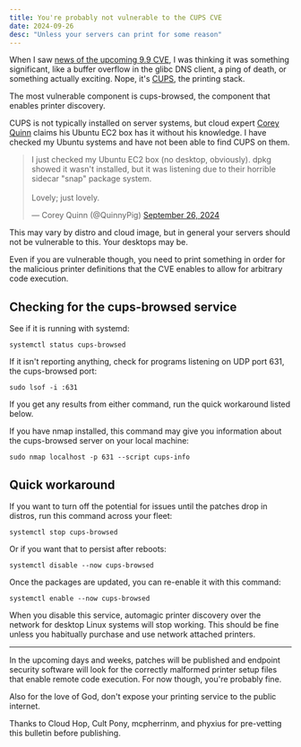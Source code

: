 ```yaml
---
title: You're probably not vulnerable to the CUPS CVE
date: 2024-09-26
desc: "Unless your servers can print for some reason"
---
```


When I saw [news of the upcoming 9.9 CVE](https://x.com/evilsocket/status/1838169889330135132), I was thinking it was something significant, like a buffer overflow in the glibc DNS client, a ping of death, or something actually exciting. Nope, it's [CUPS](https://www.evilsocket.net/2024/09/26/Attacking-UNIX-systems-via-CUPS-Part-I/), the printing stack.

The most vulnerable component is cups-browsed, the component that enables printer discovery.

CUPS is not typically installed on server systems, but cloud expert [Corey Quinn](https://x.com/QuinnyPig) claims his Ubuntu EC2 box has it without his knowledge. I have checked my Ubuntu systems and have not been able to find CUPS on them.

<blockquote className="twitter-tweet mx-auto">
  <p lang="en" dir="ltr">
    I just checked my Ubuntu EC2 box (no desktop, obviously). dpkg showed it
    wasn&#39;t installed, but it was listening due to their horrible sidecar
    &quot;snap&quot; package system.
    <br />
    <br />
    Lovely; just lovely.
  </p>
  &mdash; Corey Quinn (@QuinnyPig)
  <a href="https://twitter.com/QuinnyPig/status/1839404608055390634?ref_src=twsrc%5Etfw">
    September 26, 2024
  </a>
</blockquote>
<script
  async
  src="https://platform.twitter.com/widgets.js"
  charset="utf-8"
></script>

This may vary by distro and cloud image, but in general your servers should not be vulnerable to this. Your desktops may be.

Even if you are vulnerable though, you need to print something in order for the malicious printer definitions that the CVE enables to allow for arbitrary code execution.

## Checking for the cups-browsed service

See if it is running with systemd:

```
systemctl status cups-browsed
```

If it isn't reporting anything, check for programs listening on UDP port 631, the cups-browsed port:

```
sudo lsof -i :631
```

If you get any results from either command, run the quick workaround listed below.

If you have nmap installed, this command may give you information about the cups-browsed server on your local machine:

```
sudo nmap localhost -p 631 --script cups-info
```

## Quick workaround

If you want to turn off the potential for issues until the patches drop in distros, run this command across your fleet:

```
systemctl stop cups-browsed
```

Or if you want that to persist after reboots:

```
systemctl disable --now cups-browsed
```

Once the packages are updated, you can re-enable it with this command:

```
systemctl enable --now cups-browsed
```

When you disable this service, automagic printer discovery over the network for desktop Linux systems will stop working. This should be fine unless you habitually purchase and use network attached printers.

---

In the upcoming days and weeks, patches will be published and endpoint security software will look for the correctly malformed printer setup files that enable remote code execution. For now though, you're probably fine.

<Conv name="Cadey" mood="coffee">
  Also for the love of God, don't expose your printing service to the public
  internet.
</Conv>

Thanks to Cloud Hop, Cult Pony, mcpherrinm, and phyxius for pre-vetting this bulletin before publishing.
